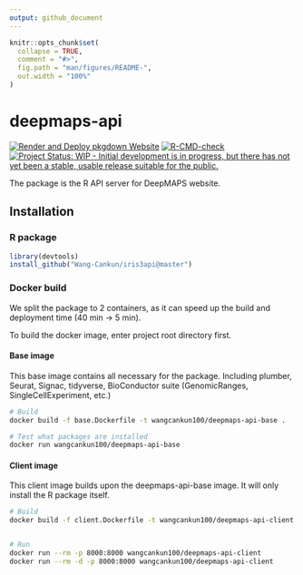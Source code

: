 ```yaml
---
output: github_document
---
```


<!-- README.md is generated from README.Rmd. Please edit that file -->

```r
knitr::opts_chunk$set(
  collapse = TRUE,
  comment = "#>",
  fig.path = "man/figures/README-",
  out.width = "100%"
)
```
# deepmaps-api

<!-- badges: start -->
[![Render and Deploy pkgdown Website](https://github.com/Wang-Cankun/iris3api/actions/workflows/pkgdown.yaml/badge.svg)](https://github.com/Wang-Cankun/iris3api/actions/workflows/pkgdown.yaml)
[![R-CMD-check](https://github.com/Wang-Cankun/iris3api/workflows/R-CMD-check/badge.svg)](https://github.com/Wang-Cankun/iris3api/actions) 
[![Project Status: WIP - Initial development is in progress, but there has not yet been a stable, usable release suitable for the public.](https://www.repostatus.org/badges/latest/wip.svg)](https://www.repostatus.org/#wip) 
<!-- badges: end -->

The package is the R API server for DeepMAPS website.

## Installation

### R package

```r
library(devtools)
install_github("Wang-Cankun/iris3api@master")

```

### Docker build

We split the package to 2 containers, as it can speed up the build and deployment time (40 min ->  5 min).

To build the docker image, enter project root directory first.

#### Base image

This base image contains all necessary for the package. Including plumber, Seurat, Signac, tidyverse, BioConductor suite (GenomicRanges, SingleCellExperiment, etc.)

```bash
# Build
docker build -f base.Dockerfile -t wangcankun100/deepmaps-api-base .

# Test what packages are installed
docker run wangcankun100/deepmaps-api-base
```

#### Client image

This client image builds upon the deepmaps-api-base image. It will only install the R package itself.

```bash
# Build
docker build -f client.Dockerfile -t wangcankun100/deepmaps-api-client .


# Run
docker run --rm -p 8000:8000 wangcankun100/deepmaps-api-client
docker run --rm -d -p 8000:8000 wangcankun100/deepmaps-api-client
```
